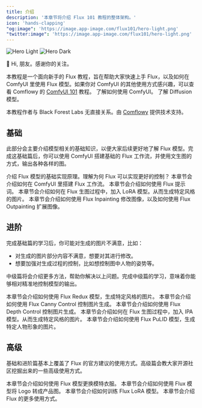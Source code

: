 ```yaml
---
title: 介绍
description: '本章节将介绍 Flux 101 教程的整体架构。'
icon: 'hands-clapping'
"og:image": 'https://image.app-image.com/flux101/hero-light.png'
"twitter:image": 'https://image.app-image.com/flux101/hero-light.png'
---
```


<img
  className="block dark:hidden rounded-xl"
  src="/images/introduction/hero-light.png"
  alt="Hero Light"
/>
<img
  className="hidden dark:block rounded-xl"
  src="/images/introduction/hero-dark.png"
  alt="Hero Dark"
/>

👋 Hi, 朋友。感谢你的关注。

本教程是一个面向新手的 Flux 教程，旨在帮助大家快速上手 Flux，以及如何在 ComfyUI 里使用 Flux 模型。如果你对 ComfyUI 的其他使用方式感兴趣，可以查看 Comflowy 的 [ComfyUI 101](https://www.comflowy.com/docs) 教程。
<CardGroup cols={2}>
  <Card title="ComfyUI 101 →" img="https://image.app-image.com/comflowy/comfyui-101.png" href="https://www.comflowy.com/docs">
    了解如何使用 ComfyUI。
  </Card>
  <Card title="Diffusion 101 →" img="https://image.app-image.com/diffusion101/diffusion-101.png" href="https://www.diffusion101.com">
    了解 Diffusion 模型。
  </Card>
</CardGroup>

本教程作者与 Black Forest Labs 无直接关系。由 [Comflowy](https://www.comflowy.com/) 提供技术支持。

## 基础

此部分会主要介绍模型相关的基础知识，以便大家后续更好地了解 Flux 模型。完成这基础篇后，你可以使用 ComfyUI 搭建基础的 Flux 工作流，并使用文生图的方式，输出各种各样的图。

<CardGroup cols={2}>
  <Card
    title="Flux 模型介绍"
    icon="check"
    href="basics/flux-model"
  >
    介绍 Flux 模型的基础实现原理。理解为何 Flux 可以实现更好的控制？
  </Card>
  <Card
    title="Flux ComfyUI 工作流"
    icon="object-group"
    href="basics/flux-comfyui-workflow"
  >
    本章节会介绍如何在 ComfyUI 里搭建 Flux 工作流。
  </Card>
  <Card
    title="Flux 提示词"
    icon="font"
    href="basics/flux-prompt"
  >
    本章节会介绍如何使用 Flux 提示词。
  </Card>
  <Card
    title="Flux LoRA"
    icon="palette"
    href="basics/flux-with-lora"
  >
    本章节会介绍如何在 Flux 生图过程中，加入 LoRA 模型。从而生成特定风格的图片。
  </Card>
  <Card
    title="Flux 图像修改"
    icon="paintbrush"
    href="basics/flux-inpainting-and-outpainting"
  >
    本章节会介绍如何使用 Flux Inpainting 修改图像，以及如何使用 Flux Outpainting 扩展图像。
  </Card>
</CardGroup>

## 进阶

完成基础篇的学习后，你可能对生成的图片不满意，比如：

- 对生成的图片部分内容不满意，想要对其进行修改。
- 想要加强对生成过程的控制，比如想控制图中人物的姿势等。

中级篇将会介绍更多方法，帮助你解决以上问题。完成中级篇的学习，意味着你能够相对精准地控制模型的输出。

<CardGroup cols={2}>
  <Card
    title="Flux Redax"
    icon="clone"
    href="intermediate/flux-redux"
  >
    本章节会介绍如何使用 Flux Redux 模型，生成特定风格的图片。
  </Card>
  <Card
    title="Flux Canny Control"
    icon="wrench"
    href="intermediate/flux-canny-control"
  >
    本章节会介绍如何使用 Flux Canny Control 控制图片生成。
  </Card>
  <Card
    title="Flux Depth Control"
    icon="screwdriver-wrench"
    href="intermediate/flux-depth-control"
  >
    本章节会介绍如何使用 Flux Depth Control 控制图片生成。
  </Card>
  <Card
    title="Flux IPA"
    icon="image"
    href="intermediate/flux-with-ipa"
  >
    本章节会介绍如何在 Flux 生图过程中，加入 IPA 模型。从而生成特定风格的图片。
  </Card>
  <Card
    title="Flux PuLID"
    icon="people-arrows"
    href="intermediate/flux-with-pulid"
  >
    本章节会介绍如何使用 Flux PuLID 模型，生成特定人物形象的图片。
  </Card>
</CardGroup>

## 高级

基础和进阶篇基本上覆盖了 Flux 的官方建议的使用方式。高级篇会教大家开源社区挖掘出来的一些高级使用方式。

<CardGroup cols={2}>
  <Card
    title="电商模特衣服更换" 
    icon="shirt"
    href="advanced/changing-models-clothes-by-using-flux"
  >
    本章节会介绍如何使用 Flux 模型更换模特衣服。
  </Card>
  <Card
    title="Logo 转产品图"
    icon="gift"
    href="advanced/logo-to-product-by-using-flux"
  >
    本章节会介绍如何使用 Flux 模型将 Logo 转成产品图。
  </Card>
  <Card
    title="训练 Flux LoRA" 
    icon="palette"
    href="advanced/fine-tune-flux"
  >
    本章节会介绍如何训练 Flux LoRA 模型。
  </Card>
  <Card
    title="Flux 的更多使用方式"
    icon="stars"
    href="advanced/get-inspiration"
  >
    本章节会介绍 Flux 的更多使用方式。
  </Card>
</CardGroup>